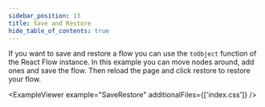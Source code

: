 ```yaml
---
sidebar_position: 13
title: Save and Restore
hide_table_of_contents: true
---
```



If you want to save and restore a flow you can use the `toObject` function of the React Flow instance.
In this example you can move nodes around, add ones and save the flow. Then reload the page and click restore to restore your flow.

<ExampleViewer example="SaveRestore" additionalFiles={['index.css']} />
